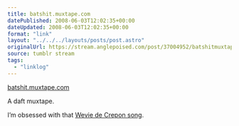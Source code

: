 ```yaml
---
title: batshit.muxtape.com
datePublished: 2008-06-03T12:02:35+00:00
dateUpdated: 2008-06-03T12:02:35+00:00
format: "link"
layout: "../../../layouts/posts/post.astro"
originalUrl: https://stream.anglepoised.com/post/37004952/batshitmuxtapecom
source: tumblr stream
tags:
  - "linklog"
---
```


[batshit.muxtape.com][1]

A daft muxtape.

I&rsquo;m obsessed with that [Wevie de Crepon song][2].

[1]: http://batshit.muxtape.com/
[2]: https://www.youtube.com/watch?v=14g1oGDsMMY
